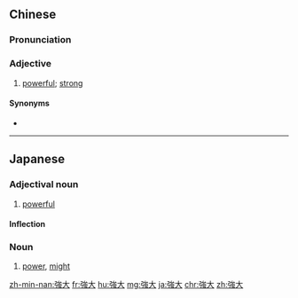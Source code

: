 {{also|强大}}
==Chinese==
{{zh-forms|s=强大}}

===Pronunciation===
{{zh-pron
|m=qiángdà
|c=koeng4 daai6
|h=pfs=khiòng-thai
|mn=qz,tw,xm:kiông-tāi/zz:kiâng-tāi/qz,xm:kiông-tōa/zz:kiâng-tōa
|cat=a
}}

===Adjective===
{{zh-adj}}

# [[powerful]]; [[strong]]

====Synonyms====
* {{zh-l|強勁}}

{{zh-cat|Elementary}}

----

==Japanese==
{{ja-kanjitab|きょう|だい|yomi=on}}

===Adjectival noun===
{{ja-adj|infl=na|きょうだい}}

# [[powerful]]

====Inflection====
{{ja-na|きょうだい}}

===Noun===
{{ja-noun|きょうだい}}

# [[power]], [[might]]

[[zh-min-nan:強大]]
[[fr:強大]]
[[hu:強大]]
[[mg:強大]]
[[ja:強大]]
[[chr:強大]]
[[zh:強大]]